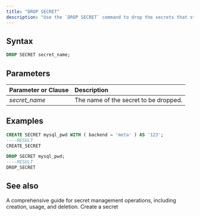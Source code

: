 ```yaml
---
title: "DROP SECRET"
description: "Use the `DROP SECRET` command to drop the secrets that store sensitive credentials."
---
```


## Syntax

```sql
DROP SECRET secret_name;
```

## Parameters

| Parameter or Clause | Description                           |
| :------------------ | :------------------------------------ |
| _secret\_name_      | The name of the secret to be dropped. |

## Examples

```sql
CREATE SECRET mysql_pwd WITH ( backend = 'meta' ) AS '123';
----RESULT
CREATE_SECRET

DROP SECRET mysql_pwd;
----RESULT
DROP_SECRET
```

## See also

<CardGroup>
  <Card
    title="Manage secrets"
    icon="key"
    iconType="solid"
    href="/docs/current/manage-secrets/"
  >
    A comprehensive guide for secret management operations, including creation, usage, and deletion.
  </Card>
  <Card
    title="CREATE SECRET"
    icon="plus"
    iconType="solid"
    href="/docs/current/sql-create-secret/"
  >
    Create a secret
  </Card>
</CardGroup>

